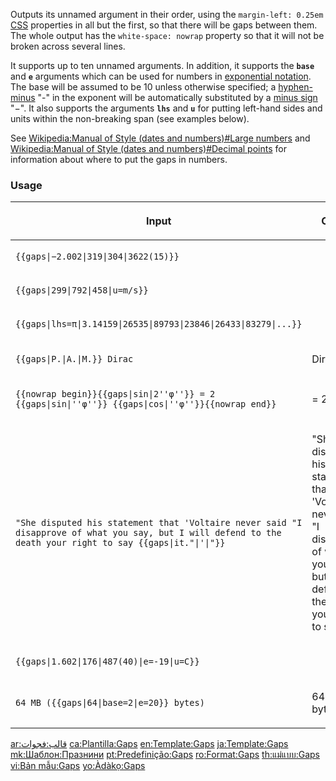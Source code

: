 {{Documentation subpage}}
<!-- PLEASE ADD CATEGORIES AND INTERWIKIS AT THE BOTTOM OF THIS PAGE -->
Outputs its unnamed argument in their order, using the <code>margin-left: 0.25em</code> [[CSS]] properties in all but the first, so that there will be gaps between them. The whole output has the <code>white-space: nowrap</code> property so that it will not be broken across several lines.

It supports up to ten unnamed arguments. In addition, it supports the '''<code>base</code>''' and '''<code>e</code>''' arguments which can be used for numbers in [[exponential notation]]. The base will be assumed to be 10 unless otherwise specified; a [[hyphen-minus]] "-" in the exponent will be automatically substituted by a [[minus sign]] "&minus;". It also supports the arguments '''<code>lhs</code>''' and '''<code>u</code>''' for putting left-hand sides and units within the non-breaking span (see examples below).

See [[Wikipedia:Manual of Style (dates and numbers)#Large numbers]] and [[Wikipedia:Manual of Style (dates and numbers)#Decimal points]] for information about where to put the gaps in numbers.
=== Usage ===
{| class="wikitable"
 ! Input !! Output
 |-
 |<code><nowiki>{{gaps|−2.002|319|304|3622(15)}}</nowiki></code>
 |{{gaps|−2.002|319|304|3622(15)}}
 |-
 |<code><nowiki>{{gaps|299|792|458|u=m/s}}</nowiki></code>
 |{{gaps|299|792|458|u=m/s}}
 |-
 |<code><nowiki>{{gaps|lhs=π|3.14159|26535|89793|23846|26433|83279|...}}</nowiki></code>
 |{{gaps|lhs=π|3.14159|26535|89793|23846|26433|83279|...}}
 |-
 |<code><nowiki>{{gaps|P.|A.|M.}} Dirac</nowiki></code>
 |{{gaps|P.|A.|M.}} Dirac
 |-
 |<code><nowiki>{{nowrap begin}}{{gaps|sin|2''φ''}} = 2 {{gaps|sin|''φ''}} {{gaps|cos|''φ''}}{{nowrap end}}</nowiki></code>
 |{{nowrap begin}}{{gaps|sin|2''φ''}} = 2 {{gaps|sin|''φ''}} {{gaps|cos|''φ''}}{{nowrap end}}
 |-
 |<code><nowiki>"She disputed his statement that 'Voltaire never said "I disapprove of what you say, but I will defend to the death your right to say {{gaps|it."|'|"}}</nowiki></code>
 |"She disputed his statement that 'Voltaire never said "I disapprove of what you say, but I will defend to the death your right to say {{gaps|it."|'|"}}
 |-
 |<code><nowiki>{{gaps|1.602|176|487(40)|e=-19|u=C}}</nowiki></code>
 |{{gaps|1.602|176|487(40)|e=-19|u=C}}
 |-
 |<code><nowiki>64 MB ({{gaps|64|base=2|e=20}} bytes)</nowiki></code>
 |64 MB ({{gaps|64|base=2|e=20}} bytes)
 |}

<!--=== See also ===-->

<includeonly>

[[ar:قالب:فجوات]]
[[ca:Plantilla:Gaps]]
[[en:Template:Gaps]]
[[ja:Template:Gaps]]
[[mk:Шаблон:Празнини]]
[[pt:Predefinição:Gaps]]
[[ro:Format:Gaps]]
[[th:แม่แบบ:Gaps]]
[[vi:Bản mẫu:Gaps]]
[[yo:Àdàkọ:Gaps]]
</includeonly>